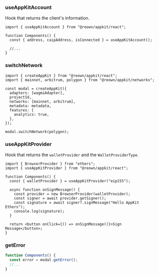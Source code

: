 ### useAppKitAccount

Hook that returns the client's information.

```tsx
import { useAppKitAccount } from "@reown/appkit/react";

function Components() {
  const { address, caipAddress, isConnected } = useAppKitAccount();

  //...
}
```

### switchNetwork

```tsx
import { createAppKit } from "@reown/appkit/react";
import { mainnet, arbitrum, polygon } from "@reown/appkit/networks";

const modal = createAppKit({
  adapters: [wagmiAdapter],
  projectId,
  networks: [mainnet, arbitrum],
  metadata: metadata,
  features: {
    analytics: true,
  },
});

modal.switchNetwork(polygon);
```

### useAppKitProvider

Hook that returns the `walletProvider` and the `WalletProviderType`.

```tsx
import { BrowserProvider } from "ethers";
import { useAppKitProvider } from "@reown/appkit/react";

function Components() {
  const { walletProvider } = useAppKitProvider("eip155");

  async function onSignMessage() {
    const provider = new BrowserProvider(walletProvider);
    const signer = await provider.getSigner();
    const signature = await signer?.signMessage("Hello AppKit Ethers");
    console.log(signature);
  }

  return <button onClick={() => onSignMessage()}>Sign Message</button>;
}
```

### getError

```ts
function Components() {
  const error = modal.getError();
  //...
}
```

<Card
  title="Learn More About Ethers"
  href="https://docs.ethers.org/v6/getting-started/#starting-blockchain"
/>
